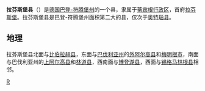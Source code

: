 {{德国县级行政单位
| 县徽图 = Image:Wappen Landkreis Ravensburg.svg
| 在德国内的位置图 = Image:Lage des Landkreises Ravensburg in Deutschland.png
| 所属联邦州 = 巴登-符腾堡州
| 所属行政区 = 蒂宾根行政区
| 首府 = 拉芬斯堡
| 面积 = 1631.81
| 人口 = 285,424
| 统计时间 = 2019年12月31日
| 人口密度 = 170
| 汽车牌号 = RV
| 下设城镇 = 8个市、31个镇
| 政府地址 = Friedenstraße 6<br>88212 Ravensburg
| 政府网站 = www.landkreis-ravensburg.de
| 在州内的位置图 = Image:Lage Landkreis Ravensburg in BW.svg
|}}

'''拉芬斯堡县'''（{{lang-de|Landkreis Ravensburg}}）是[[德国|德国]][[巴登-符腾堡州|巴登-符腾堡州]]的一个县，隶属于[[蒂宾根行政区|蒂宾根行政区]]，首府[[拉芬斯堡|拉芬斯堡]]。拉芬斯堡县是巴登-符腾堡州面积第二大的县，仅次于[[奥特瑙县|奥特瑙县]]。

== 地理 ==
拉芬斯堡县北面与[[比伯拉赫县|比伯拉赫县]]，东面与[[巴伐利亚州|巴伐利亚州]]的[[外阿尔高县|外阿尔高县]]和[[梅明根|梅明根市]]，南面与巴伐利亚州的[[上阿尔高县|上阿尔高县]]和[[林道县|林道县]]，西南面与[[博登湖县|博登湖县]]，西面与[[锡格马林根县|锡格马林根县]]相邻。
{{巴登-符腾堡州行政区划}}
{{Authority control}}

[[Category:巴登-符腾堡州的县|R]]
